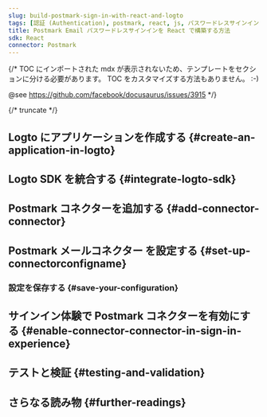 ```yaml
---
slug: build-postmark-sign-in-with-react-and-logto
tags: [認証 (Authentication), postmark, react, js, パスワードレスサインイン, サインイン, ログイン]
title: Postmark Email パスワードレスサインインを React で構築する方法
sdk: React
connector: Postmark
---
```


{/*
  TOC にインポートされた mdx が表示されないため、テンプレートをセクションに分ける必要があります。
  TOC をカスタマイズする方法もありません。 :-)

  @see https://github.com/facebook/docusaurus/issues/3915
*/}



{/* truncate */}

<Intro connector={connector} sdk="React" link="https://reactjs.org" />

## Logto にアプリケーションを作成する \{#create-an-application-in-logto}

<CreateApplication type="Single page app" framework="React" />

## Logto SDK を統合する \{#integrate-logto-sdk}

<IntegrateSdk />

## Postmark コネクターを追加する \{#add-connector-connector}

<AddPasswordlessConnector
  connector={connector}
  connectorType="Email"
  passwordlessSignUpIdentifier="メールアドレス"
/>

## Postmark メールコネクター を設定する \{#set-up-connectorconfigname}

<ConnectorGuide />

### 設定を保存する \{#save-your-configuration}

<SaveYourConfiguration connector={connector} />

## サインイン体験で Postmark コネクターを有効にする \{#enable-connector-connector-in-sign-in-experience}

<EnablePasswordlessConnector
  connectorType="Email"
  passwordlessSignUpIdentifier="メールアドレス"
/>

## テストと検証 \{#testing-and-validation}

<TestingAndValidation connector={connector} sdk="React" />

## さらなる読み物 \{#further-readings}

<FurtherReadings />
